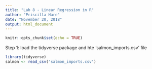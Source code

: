 ```yaml
---
title: "Lab 8 - Linear Regression in R"
author: "Priscilla Hare"
date: "November 20, 2018"
output: html_document
---
```


```r
knitr::opts_chunk$set(echo = TRUE)
```

Step 1: load the tidyverse package and hte 'salmon_imports.csv' file
```r

library(tidyverse)
salmon <- read_csv('salmon_imports.csv')

```

